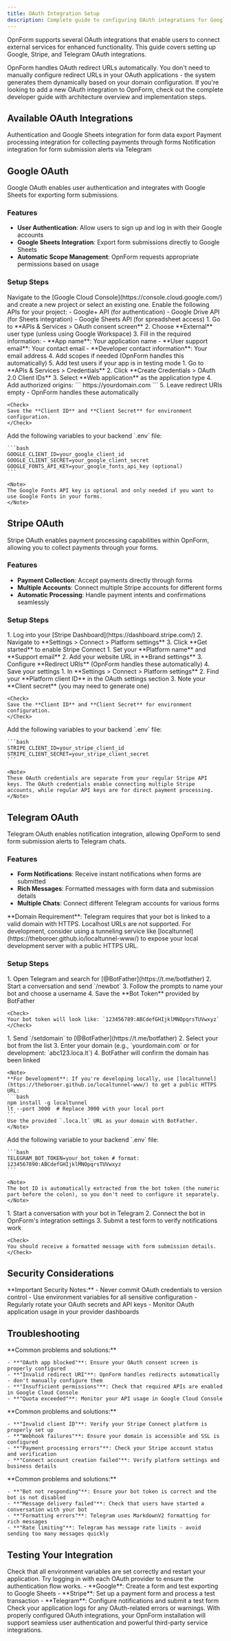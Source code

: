 ```yaml
---
title: OAuth Integration Setup
description: Complete guide to configuring OAuth integrations for Google, Stripe, and Telegram in OpnForm
---
```


OpnForm supports several OAuth integrations that enable users to connect external services for enhanced functionality. This guide covers setting up Google, Stripe, and Telegram OAuth integrations.

<Info>
OpnForm handles OAuth redirect URLs automatically. You don't need to manually configure redirect URLs in your OAuth applications - the system generates them dynamically based on your domain configuration.
</Info>

<Card title="Developer Guide" icon="code" href="/contributing/new-integration">
If you're looking to add a new OAuth integration to OpnForm, check out the complete developer guide with architecture overview and implementation steps.
</Card>

## Available OAuth Integrations

<CardGroup cols={3}>
<Card title="Google OAuth" icon="google" href="#google-oauth">
    Authentication and Google Sheets integration for form data export
</Card>

<Card title="Stripe OAuth" icon="stripe" href="#stripe-oauth">
    Payment processing integration for collecting payments through forms
</Card>

<Card title="Telegram OAuth" icon="telegram" href="#telegram-oauth">
    Notification integration for form submission alerts via Telegram
</Card>
</CardGroup>

## Google OAuth

Google OAuth enables user authentication and integrates with Google Sheets for exporting form submissions.

### Features
- **User Authentication**: Allow users to sign up and log in with their Google accounts
- **Google Sheets Integration**: Export form submissions directly to Google Sheets
- **Automatic Scope Management**: OpnForm requests appropriate permissions based on usage

### Setup Steps

<Steps>
<Step title="Create Google Cloud Project">
    Navigate to the [Google Cloud Console](https://console.cloud.google.com/) and create a new project or select an existing one.
</Step>

<Step title="Enable APIs">
    Enable the following APIs for your project:
    - Google+ API (for authentication)
    - Google Drive API (for Sheets integration)
    - Google Sheets API (for spreadsheet access)
</Step>

<Step title="Configure OAuth Consent Screen">
    1. Go to **APIs & Services > OAuth consent screen**
    2. Choose **External** user type (unless using Google Workspace)
    3. Fill in the required information:
       - **App name**: Your application name
       - **User support email**: Your contact email
       - **Developer contact information**: Your email address
    4. Add scopes if needed (OpnForm handles this automatically)
    5. Add test users if your app is in testing mode
</Step>

<Step title="Create OAuth Credentials">
    1. Go to **APIs & Services > Credentials**
    2. Click **Create Credentials > OAuth 2.0 Client IDs**
    3. Select **Web application** as the application type
    4. Add authorized origins:
       ```
       https://yourdomain.com
       ```
    5. Leave redirect URIs empty - OpnForm handles these automatically
    
    <Check>
    Save the **Client ID** and **Client Secret** for environment configuration.
    </Check>
</Step>

<Step title="Configure Environment Variables">
    Add the following variables to your backend `.env` file:
    
    ```bash
    GOOGLE_CLIENT_ID=your_google_client_id
    GOOGLE_CLIENT_SECRET=your_google_client_secret
    GOOGLE_FONTS_API_KEY=your_google_fonts_api_key (optional)
    ```
    
    <Note>
    The Google Fonts API key is optional and only needed if you want to use Google Fonts in your forms.
    </Note>
</Step>
</Steps>

## Stripe OAuth

Stripe OAuth enables payment processing capabilities within OpnForm, allowing you to collect payments through your forms.

### Features
- **Payment Collection**: Accept payments directly through forms
- **Multiple Accounts**: Connect multiple Stripe accounts for different forms
- **Automatic Processing**: Handle payment intents and confirmations seamlessly

### Setup Steps

<Steps>
<Step title="Create Stripe Application">
    1. Log into your [Stripe Dashboard](https://dashboard.stripe.com/)
    2. Navigate to **Settings > Connect > Platform settings**
    3. Click **Get started** to enable Stripe Connect
</Step>

<Step title="Configure Platform Settings">
    1. Set your **Platform name** and **Support email**
    2. Add your website URL in **Brand settings**
    3. Configure **Redirect URIs** (OpnForm handles these automatically)
    4. Save your settings
</Step>

<Step title="Get OAuth Credentials">
    1. In **Settings > Connect > Platform settings**
    2. Find your **Platform client ID** in the OAuth settings section
    3. Note your **Client secret** (you may need to generate one)
    
    <Check>
    Save the **Client ID** and **Client Secret** for environment configuration.
    </Check>
</Step>

<Step title="Configure Environment Variables">
    Add the following variables to your backend `.env` file:
    
    ```bash
    STRIPE_CLIENT_ID=your_stripe_client_id
    STRIPE_CLIENT_SECRET=your_stripe_client_secret
    ```
    
    <Note>
    These OAuth credentials are separate from your regular Stripe API keys. The OAuth credentials enable connecting multiple Stripe accounts, while regular API keys are for direct payment processing.
    </Note>
</Step>
</Steps>

## Telegram OAuth

Telegram OAuth enables notification integration, allowing OpnForm to send form submission alerts to Telegram chats.

### Features
- **Form Notifications**: Receive instant notifications when forms are submitted
- **Rich Messages**: Formatted messages with form data and submission details
- **Multiple Chats**: Connect different Telegram accounts for various forms

<Warning>
**Domain Requirement**: Telegram requires that your bot is linked to a valid domain with HTTPS. Localhost URLs are not supported. For development, consider using a tunneling service like [localtunnel](https://theboroer.github.io/localtunnel-www/) to expose your local development server with a public HTTPS URL.
</Warning>

### Setup Steps

<Steps>
<Step title="Create Telegram Bot">
    1. Open Telegram and search for [@BotFather](https://t.me/botfather)
    2. Start a conversation and send `/newbot`
    3. Follow the prompts to name your bot and choose a username
    4. Save the **Bot Token** provided by BotFather
    
    <Check>
    Your bot token will look like: `123456789:ABCdefGHIjklMNOpqrsTUVwxyz`
    </Check>
</Step>

<Step title="Link Domain to Bot">
    1. Send `/setdomain` to [@BotFather](https://t.me/botfather)
    2. Select your bot from the list
    3. Enter your domain (e.g., `yourdomain.com` or for development: `abc123.loca.lt`)
    4. BotFather will confirm the domain has been linked
    
    <Note>
    **For Development**: If you're developing locally, use [localtunnel](https://theboroer.github.io/localtunnel-www/) to get a public HTTPS URL:
    ```bash
    npm install -g localtunnel
    lt --port 3000  # Replace 3000 with your local port
    ```
    Use the provided `.loca.lt` URL as your domain with BotFather.
    </Note>
</Step>

<Step title="Configure Environment Variables">
    Add the following variable to your backend `.env` file:
    
    ```bash
    TELEGRAM_BOT_TOKEN=your_bot_token # format: 1234567890:ABCdefGHIjklMNOpqrsTUVwxyz
    ```
    
    <Note>
    The bot ID is automatically extracted from the bot token (the numeric part before the colon), so you don't need to configure it separately.
    </Note>
</Step>

<Step title="Test Your Bot">
    1. Start a conversation with your bot in Telegram
    2. Connect the bot in OpnForm's integration settings
    3. Submit a test form to verify notifications work
    
    <Check>
    You should receive a formatted message with form submission details.
    </Check>
</Step>
</Steps>

## Security Considerations

<Warning>
**Important Security Notes:**
- Never commit OAuth credentials to version control
- Use environment variables for all sensitive configuration
- Regularly rotate your OAuth secrets and API keys
- Monitor OAuth application usage in your provider dashboards
</Warning>

## Troubleshooting

<AccordionGroup>
<Accordion title="Google OAuth Issues">
    **Common problems and solutions:**
    
    - **"OAuth app blocked"**: Ensure your OAuth consent screen is properly configured
    - **"Invalid redirect URI"**: OpnForm handles redirects automatically - don't manually configure them
    - **"Insufficient permissions"**: Check that required APIs are enabled in Google Cloud Console
    - **"Quota exceeded"**: Monitor your API usage in Google Cloud Console
</Accordion>

<Accordion title="Stripe OAuth Issues">
    **Common problems and solutions:**
    
    - **"Invalid client ID"**: Verify your Stripe Connect platform is properly set up
    - **"Webhook failures"**: Ensure your domain is accessible and SSL is configured
    - **"Payment processing errors"**: Check your Stripe account status and verification
    - **"Connect account creation failed"**: Verify platform settings and business details
</Accordion>

<Accordion title="Telegram OAuth Issues">
    **Common problems and solutions:**
    
    - **"Bot not responding"**: Ensure your bot token is correct and the bot is not disabled
    - **"Message delivery failed"**: Check that users have started a conversation with your bot
    - **"Formatting errors"**: Telegram uses MarkdownV2 formatting for rich messages
    - **"Rate limiting"**: Telegram has message rate limits - avoid sending too many messages quickly
</Accordion>
</AccordionGroup>

## Testing Your Integration

<Steps>
<Step title="Verify Configuration">
    Check that all environment variables are set correctly and restart your application.
</Step>

<Step title="Test Authentication">
    Try logging in with each OAuth provider to ensure the authentication flow works.
</Step>

<Step title="Test Integrations">
    - **Google**: Create a form and test exporting to Google Sheets
    - **Stripe**: Set up a payment form and process a test transaction
    - **Telegram**: Configure notifications and submit a test form
</Step>

<Step title="Monitor Logs">
    Check your application logs for any OAuth-related errors or warnings.
</Step>
</Steps>

<Check>
With properly configured OAuth integrations, your OpnForm installation will support seamless user authentication and powerful third-party service integrations.
</Check> 